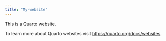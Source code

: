 ```yaml
---
title: "My-website"
---
```


This is a Quarto website.

To learn more about Quarto websites visit <https://quarto.org/docs/websites>.
